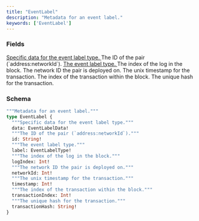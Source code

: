 ```yaml
---
title: "EventLabel"
description: "Metadata for an event label."
keywords: ['EventLabel']
---
```


### Fields

<a href="/api-reference/types/eventlabeldata">
  <ResponseField name="data" type="EventLabelData!" required>
    Specific data for the event label type.
  </ResponseField>
</a>

<ResponseField name="id" type="String!" required>
  The ID of the pair (`address:networkId`).
</ResponseField>

<a href="/api-reference/types/eventlabeltype">
  <ResponseField name="label" type="EventLabelType!" required>
    The event label type.
  </ResponseField>
</a>

<ResponseField name="logIndex" type="Int!" required>
  The index of the log in the block.
</ResponseField>

<ResponseField name="networkId" type="Int!" required>
  The network ID the pair is deployed on.
</ResponseField>

<ResponseField name="timestamp" type="Int!" required>
  The unix timestamp for the transaction.
</ResponseField>

<ResponseField name="transactionIndex" type="Int!" required>
  The index of the transaction within the block.
</ResponseField>

<ResponseField name="transactionHash" type="String!" required>
  The unique hash for the transaction.
</ResponseField>

### Schema


```graphql 
"""Metadata for an event label."""
type EventLabel {
  """Specific data for the event label type."""
  data: EventLabelData!
  """The ID of the pair (`address:networkId`)."""
  id: String!
  """The event label type."""
  label: EventLabelType!
  """The index of the log in the block."""
  logIndex: Int!
  """The network ID the pair is deployed on."""
  networkId: Int!
  """The unix timestamp for the transaction."""
  timestamp: Int!
  """The index of the transaction within the block."""
  transactionIndex: Int!
  """The unique hash for the transaction."""
  transactionHash: String!
}
```
